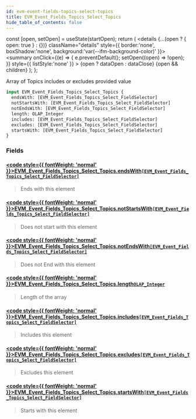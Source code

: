 ```yaml
---
id: evm-event-fields-topics-select-topics
title: EVM_Event_Fields_Topics_Select_Topics
hide_table_of_contents: false
---
```







  const [open, setOpen] = useState(startOpen);
  return (
    <details {...(open ? { open: true } : {})} className="details" style={{ border:'none', boxShadow:'none', background:'var(--ifm-background-color)' }}>
      <summary
        onClick={(e) => {
          e.preventDefault();
          setOpen((open) => !open);
        }}
        style={{ listStyle:'none' }}
      >
      {open ? dataOpen : dataClose}
      </summary>
      {open && children}
    </details>
  );
};




Array of Topics includes or excludes provided value


```graphql
input EVM_Event_Fields_Topics_Select_Topics {
  endsWith: [EVM_Event_Fields_Topics_Select_FieldSelector]
  notStartsWith: [EVM_Event_Fields_Topics_Select_FieldSelector]
  notEndsWith: [EVM_Event_Fields_Topics_Select_FieldSelector]
  length: OLAP_Integer
  includes: [EVM_Event_Fields_Topics_Select_FieldSelector]
  excludes: [EVM_Event_Fields_Topics_Select_FieldSelector]
  startsWith: [EVM_Event_Fields_Topics_Select_FieldSelector]
}
```




### Fields

#### [<code style={{ fontWeight: 'normal' }}>EVM_Event_Fields_Topics_Select_Topics.<b>endsWith</b></code>](#)<Bullet />[`[EVM_Event_Fields_Topics_Select_FieldSelector]`](/docs/graphql-reference/inputs/evm-event-fields-topics-select-field-selector) <Badge class="secondary" text="list"/> <Badge class="secondary" text="input"/>
> Ends with this element
> 

#### [<code style={{ fontWeight: 'normal' }}>EVM_Event_Fields_Topics_Select_Topics.<b>notStartsWith</b></code>](#)<Bullet />[`[EVM_Event_Fields_Topics_Select_FieldSelector]`](/docs/graphql-reference/inputs/evm-event-fields-topics-select-field-selector) <Badge class="secondary" text="list"/> <Badge class="secondary" text="input"/>
> Does not start with this element
> 

#### [<code style={{ fontWeight: 'normal' }}>EVM_Event_Fields_Topics_Select_Topics.<b>notEndsWith</b></code>](#)<Bullet />[`[EVM_Event_Fields_Topics_Select_FieldSelector]`](/docs/graphql-reference/inputs/evm-event-fields-topics-select-field-selector) <Badge class="secondary" text="list"/> <Badge class="secondary" text="input"/>
> Does not End with this element
> 

#### [<code style={{ fontWeight: 'normal' }}>EVM_Event_Fields_Topics_Select_Topics.<b>length</b></code>](#)<Bullet />[`OLAP_Integer`](/docs/graphql-reference/inputs/olap-integer) <Badge class="secondary" text="input"/>
> Length of the array
> 

#### [<code style={{ fontWeight: 'normal' }}>EVM_Event_Fields_Topics_Select_Topics.<b>includes</b></code>](#)<Bullet />[`[EVM_Event_Fields_Topics_Select_FieldSelector]`](/docs/graphql-reference/inputs/evm-event-fields-topics-select-field-selector) <Badge class="secondary" text="list"/> <Badge class="secondary" text="input"/>
> Includes this element
> 

#### [<code style={{ fontWeight: 'normal' }}>EVM_Event_Fields_Topics_Select_Topics.<b>excludes</b></code>](#)<Bullet />[`[EVM_Event_Fields_Topics_Select_FieldSelector]`](/docs/graphql-reference/inputs/evm-event-fields-topics-select-field-selector) <Badge class="secondary" text="list"/> <Badge class="secondary" text="input"/>
> Excludes this element
> 

#### [<code style={{ fontWeight: 'normal' }}>EVM_Event_Fields_Topics_Select_Topics.<b>startsWith</b></code>](#)<Bullet />[`[EVM_Event_Fields_Topics_Select_FieldSelector]`](/docs/graphql-reference/inputs/evm-event-fields-topics-select-field-selector) <Badge class="secondary" text="list"/> <Badge class="secondary" text="input"/>
> Starts with this element
> 



